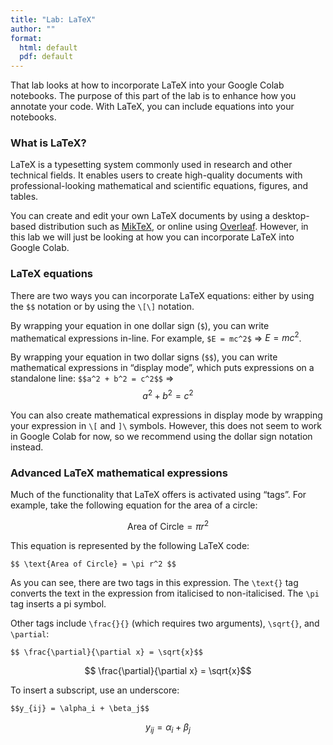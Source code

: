 ```yaml
---
title: "Lab: LaTeX"
author: ""
format:
  html: default
  pdf: default
---
```


That lab looks at how to incorporate LaTeX into your Google Colab notebooks.
The purpose of this part of the lab is to enhance how you annotate your code.
With LaTeX, you can include equations into your notebooks.

### What is LaTeX?

LaTeX is a typesetting system commonly used in research and other technical fields. It enables users to create high-quality documents with professional-looking mathematical and scientific equations, figures, and tables. 

You can create and edit your own LaTeX documents by using a desktop-based distribution such as [MikTeX](https://miktex.org/), or online using [Overleaf](https://overleaf.com/). However, in this lab we will just be looking at how you can incorporate LaTeX into Google Colab.

### LaTeX equations

There are two ways you can incorporate LaTeX equations: either by using the `$$` notation or by using the `\[\]` notation.

By wrapping your equation in one dollar sign (`$`), you can write mathematical expressions in-line. For example, `$E = mc^2$` ⇒ $E = mc^2$.

By wrapping your equation in two dollar signs (`$$`), you can write mathematical expressions in "display mode", which puts expressions on a standalone line: `$$a^2 + b^2 = c^2$$` ⇒ $$a^2 + b^2 = c^2$$

You can also create mathematical expressions in display mode by wrapping your expression in `\[` and `]\` symbols. However, this does not seem to work in Google Colab for now, so we recommend using the dollar sign notation instead.

### Advanced LaTeX mathematical expressions

Much of the functionality that LaTeX offers is activated using "tags". For example, take the following equation for the area of a circle: 

$$ \text{Area of Circle} = \pi r^2 $$

This equation is represented by the following LaTeX code:

```
$$ \text{Area of Circle} = \pi r^2 $$
```
As you can see, there are two tags in this expression. The `\text{}` tag converts the text in the expression from italicised to non-italicised. The `\pi` tag inserts a pi symbol.

Other tags include `\frac{}{}` (which requires two arguments), `\sqrt{}`, and `\partial`:
```
$$ \frac{\partial}{\partial x} = \sqrt{x}$$
```
$$ \frac{\partial}{\partial x} = \sqrt{x}$$

To insert a subscript, use an underscore:
```
$$y_{ij} = \alpha_i + \beta_j$$
```
$$y_{ij} = \alpha_i + \beta_j$$

